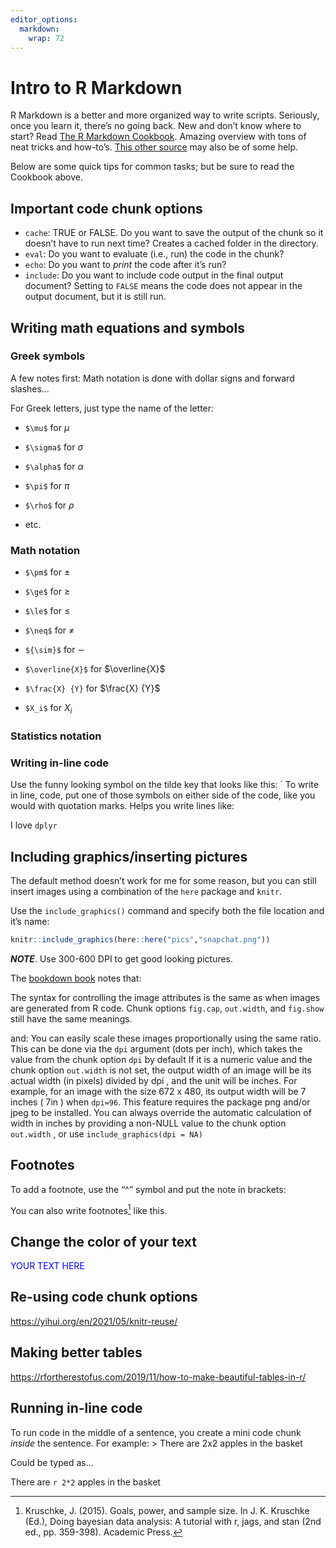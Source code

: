```yaml
---
editor_options: 
  markdown: 
    wrap: 72
---
```


# Intro to R Markdown

R Markdown is a better and more organized way to write scripts.
Seriously, once you learn it, there's no going back. New and don't know
where to start? Read [The R Markdown
Cookbook](https://bookdown.org/yihui/rmarkdown-cookbook/conceptual-overview.html).
Amazing overview with tons of neat tricks and how-to's. [This other
source](https://rmd4sci.njtierney.com/using-rmarkdown.html#the-anatomy-of-an-rmarkdown-document)
may also be of some help.

Below are some quick tips for common tasks; but be sure to read the
Cookbook above.

## Important code chunk options

-   `cache`: TRUE or FALSE. Do you want to save the output of the chunk
    so it doesn't have to run next time? Creates a cached folder in the
    directory.
-   `eval`: Do you want to evaluate (i.e., run) the code in the chunk?
-   `echo`: Do you want to *print* the code after it's run?
-   `include`: Do you want to include code output in the final output
    document? Setting to `FALSE` means the code does not appear in the
    output document, but it is still run.

## Writing math equations and symbols

### Greek symbols

A few notes first: Math notation is done with dollar signs and forward
slashes...

For Greek letters, just type the name of the letter:

-   `$\mu$` for $\mu$

-   `$\sigma$` for $\sigma$

-   `$\alpha$` for $\alpha$

-   `$\pi$` for $\pi$

-   `$\rho$` for $\rho$

-   etc.

### Math notation

-   `$\pm$` for ±

-   `$\ge$` for ≥

-   `$\le$` for ≤

-   `$\neq$` for ≠

-   `${\sim}$` for ${\sim}$

-   `$\overline{X}$` for $\overline{X}$

-   `$\frac{X} {Y}` for $\frac{X} {Y}$

-   `$X_i$` for $X_i$

### Statistics notation

### Writing in-line code

Use the funny looking symbol on the tilde key that looks like this: \`
To write in line, code, put one of those symbols on either side of the
code, like you would with quotation marks. Helps you write lines like:

I love `dplyr`

## Including graphics/inserting pictures

The default method doesn't work for me for some reason, but you can
still insert images using a combination of the `here` package and
`knitr`.

Use the `include_graphics()` command and specify both the file location
and it's name:

```r
knitr::include_graphics(here::here("pics","snapchat.png"))
```

***NOTE***. Use 300-600 DPI to get good looking pictures.

The [bookdown book](https://bookdown.org/yihui/bookdown/figures.html)
notes that:

The syntax for controlling the image attributes is the same as when
images are generated from R code. Chunk options `fig.cap`, `out.width`,
and `fig.show` still have the same meanings.

and: You can easily scale these images proportionally using the same
ratio. This can be done via the `dpi` argument (dots per inch), which
takes the value from the chunk option `dpi` by default If it is a
numeric value and the chunk option `out.width` is not set, the output
width of an image will be its actual width (in pixels) divided by dpi ,
and the unit will be inches. For example, for an image with the size 672
x 480, its output width will be 7 inches ( 7in ) when `dpi=96`. This
feature requires the package png and/or jpeg to be installed. You can
always override the automatic calculation of width in inches by
providing a non-NULL value to the chunk option `out.width` , or use
`include_graphics(dpi = NA)`

## Footnotes

To add a footnote, use the "\^" symbol and put the note in brackets:

You can also write footnotes[^11-markdown-1] like this.

[^11-markdown-1]: Kruschke, J. (2015). Goals, power, and sample size. In
    J. K. Kruschke (Ed.), Doing bayesian data analysis: A tutorial with
    r, jags, and stan (2nd ed., pp. 359-398). Academic Press.

## Change the color of your text

[YOUR TEXT HERE]{style="color:blue"}

## Re-using code chunk options

<https://yihui.org/en/2021/05/knitr-reuse/>

## Making better tables

<https://rfortherestofus.com/2019/11/how-to-make-beautiful-tables-in-r/>

## Running in-line code

To run code in the middle of a sentence, you create a mini code chunk
*inside* the sentence. For example: \> There are 2x2 apples in the
basket

Could be typed as...

There are `r 2*2` apples in the basket

